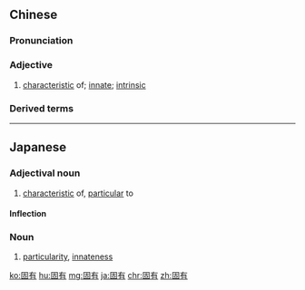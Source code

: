 ==Chinese==
{{zh-forms}}

===Pronunciation===
{{zh-pron
|m=gùyǒu
|c=gu3 jau5
|mn=kò͘-iú
|cat=a
}}

===Adjective===
{{zh-adj}}

# {{lb|zh|attributive}} [[characteristic]] of; [[innate]]; [[intrinsic]]

===Derived terms===
{{zh-der|固有名詞}}

{{zh-cat|Advanced}}

----

==Japanese==
{{ja-kanjitab|こ|ゆう|yomi=on}}

===Adjectival noun===
{{ja-adj|infl=na|こゆう}}

# [[characteristic]] of, [[particular]] to

====Inflection====
{{ja-na|こゆう}}

===Noun===
{{ja-noun|こゆう}}

# [[particularity]], [[innateness]]

[[ko:固有]]
[[hu:固有]]
[[mg:固有]]
[[ja:固有]]
[[chr:固有]]
[[zh:固有]]